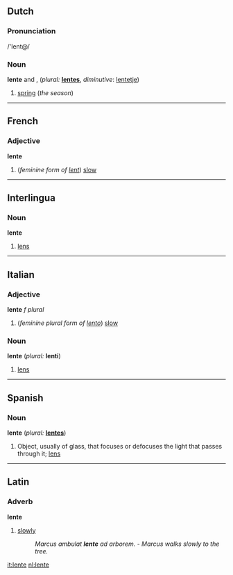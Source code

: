 ==Dutch==
===Pronunciation===
/'lent@/

===Noun===
'''lente''' {{m}} and {{f}}, (''plural:'' '''[[lentes]]''', ''diminutive'': [[lentetje]])

# [[spring]] (''the season'')

----
==French==
===Adjective===
'''lente''' {{f}}

# (''feminine form of [[lent#French|lent]]'') [[slow]]

----
==Interlingua==
===Noun===
'''lente'''

# [[lens]]

----
==Italian==
===Adjective===
'''lente''' ''f plural''

# (''feminine plural form of [[lento#Italian|lento]]'') [[slow]]

===Noun===
'''lente''' {{f}} (''plural:'' '''lenti''')
# [[lens]]

----
==Spanish==
===Noun===
'''lente''' {{f}} (''plural:'' '''[[lentes]]''')

#Object, usually of glass, that focuses or defocuses the light that passes through it; [[lens]]

----
==Latin==
===Adverb===
'''lente'''

# [[slowly]]
#:''Marcus ambulat '''lente''' ad arborem.'' - ''Marcus walks slowly to the tree.''

[[it:lente]]
[[nl:lente]]
